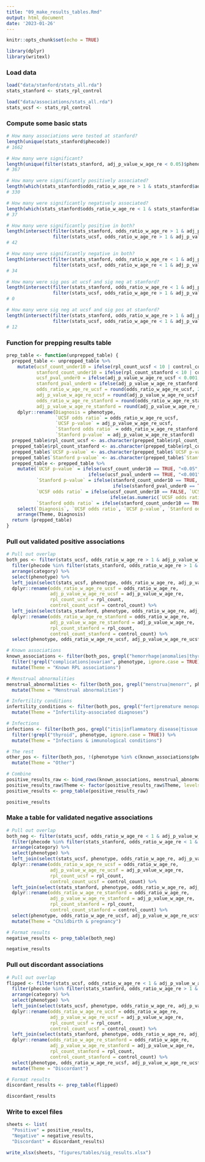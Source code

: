 ```yaml
---
title: "09_make_results_tables.Rmd"
output: html_document
date: '2023-01-26'
---
```


```r

knitr::opts_chunk$set(echo = TRUE)

library(dplyr)
library(writexl)

```

### Load data

```r

load("data/stanford/stats_all.rda")
stats_stanford <- stats_rpl_control

load("data/associations/stats_all.rda")
stats_ucsf <- stats_rpl_control

```

### Compute some basic stats

```r

# How many associations were tested at stanford?
length(unique(stats_stanford$phecode))
# 1662

# How many were significant?
length(unique(filter(stats_stanford, adj_p_value_w_age_re < 0.05)$phenotype))
# 367

# How many were significantly positively associated?
length(which(stats_stanford$odds_ratio_w_age_re > 1 & stats_stanford$adj_p_value_w_age_re < 0.05))
# 330

# How many were significantly negatively associated?
length(which(stats_stanford$odds_ratio_w_age_re < 1 & stats_stanford$adj_p_value_w_age_re < 0.05))
# 37

# How many were significantly positive in both?
length(intersect(filter(stats_stanford, odds_ratio_w_age_re > 1 & adj_p_value_w_age_re < 0.05)$phecode,
                 filter(stats_ucsf, odds_ratio_w_age_re > 1 & adj_p_value_w_age_re < 0.05)$phecode))
# 42

# How many were significantly negative in both?
length(intersect(filter(stats_stanford, odds_ratio_w_age_re < 1 & adj_p_value_w_age_re < 0.05)$phecode,
                 filter(stats_ucsf, odds_ratio_w_age_re < 1 & adj_p_value_w_age_re < 0.05)$phecode))
# 34

# How many were sig pos at ucsf and sig neg at stanford?
length(intersect(filter(stats_stanford, odds_ratio_w_age_re < 1 & adj_p_value_w_age_re < 0.05)$phecode,
                 filter(stats_ucsf, odds_ratio_w_age_re > 1 & adj_p_value_w_age_re < 0.05)$phecode))
# 0

# How many were sig neg at ucsf and sig pos at stanford?
length(intersect(filter(stats_stanford, odds_ratio_w_age_re > 1 & adj_p_value_w_age_re < 0.05)$phecode,
                 filter(stats_ucsf, odds_ratio_w_age_re < 1 & adj_p_value_w_age_re < 0.05)$phecode))
# 12

```

### Function for prepping results table

```r

prep_table <- function(unprepped_table) {
  prepped_table <- unprepped_table %>%
    mutate(ucsf_count_under10 = ifelse(rpl_count_ucsf < 10 | control_count_ucsf < 10, TRUE, FALSE),
           stanford_count_under10 = ifelse(rpl_count_stanford < 10 | control_count_stanford < 10, TRUE, FALSE),
           ucsf_pval_under0 = ifelse(adj_p_value_w_age_re_ucsf < 0.001, TRUE, FALSE),
           stanford_pval_under0 = ifelse(adj_p_value_w_age_re_stanford < 0.001, TRUE, FALSE),
           odds_ratio_w_age_re_ucsf = round(odds_ratio_w_age_re_ucsf, 2),
           adj_p_value_w_age_re_ucsf = round(adj_p_value_w_age_re_ucsf, 3),
           odds_ratio_w_age_re_stanford = round(odds_ratio_w_age_re_stanford, 2),
           adj_p_value_w_age_re_stanford = round(adj_p_value_w_age_re_stanford, 3)) %>%
    dplyr::rename(Diagnosis = phenotype,
                  `UCSF odds ratio` = odds_ratio_w_age_re_ucsf,
                  `UCSF p-value` = adj_p_value_w_age_re_ucsf,
                  `Stanford odds ratio` = odds_ratio_w_age_re_stanford,
                  `Stanford p-value` = adj_p_value_w_age_re_stanford)
  prepped_table$rpl_count_ucsf <- as.character(prepped_table$rpl_count_ucsf)
  prepped_table$rpl_count_stanford <- as.character(prepped_table$rpl_count_stanford)
  prepped_table$`UCSF p-value` <- as.character(prepped_table$`UCSF p-value`)
  prepped_table$`Stanford p-value` <- as.character(prepped_table$`Stanford p-value`)
  prepped_table <- prepped_table %>%
    mutate(`UCSF p-value` = ifelse(ucsf_count_under10 == TRUE, "<0.05",
                              ifelse(ucsf_pval_under0 == TRUE, "<0.001", `UCSF p-value`)),
           `Stanford p-value` = ifelse(stanford_count_under10 == TRUE, "<0.05",
                                       ifelse(stanford_pval_under0 == TRUE, "<0.001", `Stanford p-value`)),
           `UCSF odds ratio` = ifelse(ucsf_count_under10 == FALSE, `UCSF odds ratio`,
                                      ifelse(as.numeric(`UCSF odds ratio`) > 1, ">1", "<1")),
           `Stanford odds ratio` = ifelse(stanford_count_under10 == TRUE, ">1", `Stanford odds ratio`)) %>%
    select(`Diagnosis`, `UCSF odds ratio`, `UCSF p-value`, `Stanford odds ratio`, `Stanford p-value`, `Theme`) %>%
    arrange(Theme, Diagnosis)
  return (prepped_table)
}

```

### Pull out validated positive associations

```r

# Pull out overlap
both_pos <- filter(stats_ucsf, odds_ratio_w_age_re > 1 & adj_p_value_w_age_re < 0.05) %>%
  filter(phecode %in% filter(stats_stanford, odds_ratio_w_age_re > 1 & adj_p_value_w_age_re < 0.05)$phecode) %>%
  arrange(category) %>%
  select(phenotype) %>%
  left_join(select(stats_ucsf, phenotype, odds_ratio_w_age_re, adj_p_value_w_age_re, rpl_count, control_count)) %>%
  dplyr::rename(odds_ratio_w_age_re_ucsf = odds_ratio_w_age_re,
                adj_p_value_w_age_re_ucsf = adj_p_value_w_age_re,
                rpl_count_ucsf = rpl_count,
                control_count_ucsf = control_count) %>%
  left_join(select(stats_stanford, phenotype, odds_ratio_w_age_re, adj_p_value_w_age_re, rpl_count, control_count)) %>%
  dplyr::rename(odds_ratio_w_age_re_stanford = odds_ratio_w_age_re,
                adj_p_value_w_age_re_stanford = adj_p_value_w_age_re,
                rpl_count_stanford = rpl_count,
                control_count_stanford = control_count) %>%
  select(phenotype, odds_ratio_w_age_re_ucsf, adj_p_value_w_age_re_ucsf, odds_ratio_w_age_re_stanford, adj_p_value_w_age_re_stanford, rpl_count_ucsf, control_count_ucsf, rpl_count_stanford, control_count_stanford)

# Known associations
known_associations <- filter(both_pos, grepl("hemorrhage|anomalies|thyroid|pituitary|polyp|incompetence|hypercoagulable|complications|multiple|miscarriage|premature", phenotype, ignore.case = TRUE)) %>%
  filter(!grepl("complications|ovarian", phenotype, ignore.case = TRUE)) %>%
  mutate(Theme = "Known RPL associations")

# Menstrual abnormalities
menstrual_abnormalities <- filter(both_pos, grepl("menstrua|menorr", phenotype, ignore.case = TRUE)) %>%
  mutate(Theme = "Menstrual abnormalities")

# Infertility conditions
infertility_conditions <- filter(both_pos, grepl("fert|premature menopause|endometriosis|ovarian dysfunction|polycystic", phenotype, ignore.case = TRUE)) %>%
  mutate(Theme = "Infertility-associated diagnoses")

# Infections
infections <- filter(both_pos, grepl("itis|inflammatory disease|tissue|immun", phenotype, ignore.case = TRUE)) %>%
  filter(!grepl("thyroid", phenotype, ignore.case = TRUE)) %>%
  mutate(Theme = "Infections & immunological conditions")

# The rest
other_pos <- filter(both_pos, !(phenotype %in% c(known_associations$phenotype, menstrual_abnormalities$phenotype, infertility_conditions$phenotype, infections$phenotype))) %>%
  mutate(Theme = "Other")

# Combine
positive_results_raw <- bind_rows(known_associations, menstrual_abnormalities, infertility_conditions, infections, other_pos)
positive_results_raw$Theme <- factor(positive_results_raw$Theme, levels = c("Known RPL associations", "Menstrual abnormalities", "Infertility-associated diagnoses", "Infections & immunological conditions", "Other"))
positive_results <- prep_table(positive_results_raw)

positive_results

```

### Make a table for validated negative associations

```r

# Pull out overlap
both_neg <- filter(stats_ucsf, odds_ratio_w_age_re < 1 & adj_p_value_w_age_re < 0.05) %>%
  filter(phecode %in% filter(stats_stanford, odds_ratio_w_age_re < 1 & adj_p_value_w_age_re < 0.05)$phecode) %>%
  arrange(category) %>%
  select(phenotype) %>%
  left_join(select(stats_ucsf, phenotype, odds_ratio_w_age_re, adj_p_value_w_age_re, rpl_count, control_count)) %>%
  dplyr::rename(odds_ratio_w_age_re_ucsf = odds_ratio_w_age_re,
                adj_p_value_w_age_re_ucsf = adj_p_value_w_age_re,
                rpl_count_ucsf = rpl_count,
                control_count_ucsf = control_count) %>%
  left_join(select(stats_stanford, phenotype, odds_ratio_w_age_re, adj_p_value_w_age_re, rpl_count, control_count)) %>%
  dplyr::rename(odds_ratio_w_age_re_stanford = odds_ratio_w_age_re,
                adj_p_value_w_age_re_stanford = adj_p_value_w_age_re,
                rpl_count_stanford = rpl_count,
                control_count_stanford = control_count) %>%
  select(phenotype, odds_ratio_w_age_re_ucsf, adj_p_value_w_age_re_ucsf, odds_ratio_w_age_re_stanford, adj_p_value_w_age_re_stanford, rpl_count_ucsf, control_count_ucsf, rpl_count_stanford, control_count_stanford) %>%
  mutate(Theme = "Childbirth & pregnancy")

# Format results
negative_results <- prep_table(both_neg)

negative_results

```

### Pull out discordant associations

```r

# Pull out overlap
flipped <- filter(stats_ucsf, odds_ratio_w_age_re < 1 & adj_p_value_w_age_re < 0.05) %>%
  filter(phecode %in% filter(stats_stanford, odds_ratio_w_age_re > 1 & adj_p_value_w_age_re < 0.05)$phecode) %>%
  arrange(category) %>%
  select(phenotype) %>%
  left_join(select(stats_ucsf, phenotype, odds_ratio_w_age_re, adj_p_value_w_age_re, rpl_count, control_count)) %>%
  dplyr::rename(odds_ratio_w_age_re_ucsf = odds_ratio_w_age_re,
                adj_p_value_w_age_re_ucsf = adj_p_value_w_age_re,
                rpl_count_ucsf = rpl_count,
                control_count_ucsf = control_count) %>%
  left_join(select(stats_stanford, phenotype, odds_ratio_w_age_re, adj_p_value_w_age_re, rpl_count, control_count)) %>%
  dplyr::rename(odds_ratio_w_age_re_stanford = odds_ratio_w_age_re,
                adj_p_value_w_age_re_stanford = adj_p_value_w_age_re,
                rpl_count_stanford = rpl_count,
                control_count_stanford = control_count) %>%
  select(phenotype, odds_ratio_w_age_re_ucsf, adj_p_value_w_age_re_ucsf, odds_ratio_w_age_re_stanford, adj_p_value_w_age_re_stanford, rpl_count_ucsf, control_count_ucsf, rpl_count_stanford, control_count_stanford) %>%
  mutate(Theme = "Discordant")

# Format results
discordant_results <- prep_table(flipped)

discordant_results

```

### Write to excel files

```r

sheets <- list(
  "Positive" = positive_results,
  "Negative" = negative_results,
  "Discordant" = discordant_results)

write_xlsx(sheets, "figures/tables/sig_results.xlsx")

```



